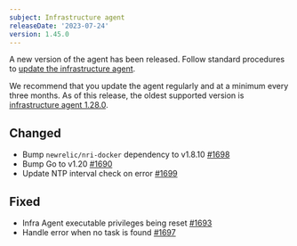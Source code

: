 ```yaml
---
subject: Infrastructure agent
releaseDate: '2023-07-24'
version: 1.45.0
---
```


A new version of the agent has been released. Follow standard procedures to [update the infrastructure agent](/docs/infrastructure/install-configure-manage-infrastructure/update-or-uninstall/update-infrastructure-agent).

We recommend that you update the agent regularly and at a minimum every three months. As of this release, the oldest supported version is [infrastructure agent 1.28.0](/docs/release-notes/infrastructure-release-notes/infrastructure-agent-release-notes/new-relic-infrastructure-agent-1280/).


## Changed
* Bump `newrelic/nri-docker` dependency to v1.8.10  [#1698](https://github.com/newrelic/infrastructure-agent/pull/1698)
* Bump Go to v1.20 [#1690](https://github.com/newrelic/infrastructure-agent/pull/1690)
* Update NTP interval check on error [#1699](https://github.com/newrelic/infrastructure-agent/pull/1699)

## Fixed
* Infra Agent executable privileges being reset [#1693](https://github.com/newrelic/infrastructure-agent/pull/1693)
* Handle error when no task is found [#1697](https://github.com/newrelic/infrastructure-agent/pull/1697)
